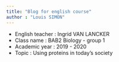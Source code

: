 ```yaml
---
title: "Blog for english course"
author : "Louis SIMON"
---
```


* English teacher : Ingrid VAN LANCKER
* Class name : BAB2 Biology - group 1
* Academic year : 2019 - 2020
* Topic : Using proteins in today's society

